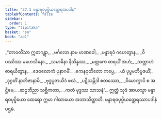 ```yaml
---
title: "37.1 မန္ဒာရဝပုပ္ဖိယတ္ထေရအပဒါန"
tableOfContents: false
sidebar:
  order: 1
type: "tipitaka"
basket: "su"
book: "ap1"
---
```



<DynamicBreadcrumb />

<Division number="1" book="ap1" e="ch" v="20" p="330">

<Paragraph number="4033" type="verses" book="ap1">
_“တာဝတိံသာ ဣဓာဂန္တွာ,_  
_မင်္ဂလော နာမ မာဏဝေါ;_  
_မန္ဒာရဝံ ဂဟေတွာန,_  
_ဝိပဿိဿ မဟေသိနော._  

</Paragraph>

</Division>
<Division number="2" book="ap1" e="ch" v="20" p="330">

<Paragraph number="4034" type="verses" book="ap1">
_သမာဓိနာ နိသိန္နဿ,_  
_မတ္ထကေ ဓာရယိံ အဟံ;_  
_သတ္တာဟံ ဓာရယိတွာန,_  
_ဒေဝလောကံ ပုနာဂမိံ._  

</Paragraph>

</Division>
<Division number="3" book="ap1" e="ch" v="20" p="330">

<Paragraph number="4035" type="verses" book="ap1">
_ဧကနဝုတိတော ကပ္ပေ,_  
_ယံ ပုပ္ဖမဘိပူဇယိံ;_  
_ဒုဂ္ဂတိံ နာဘိဇာနာမိ,_  
_ဗုဒ္ဓပူဇာယိဒံ ဖလံ._  

</Paragraph>

</Division>
<Division number="4" book="ap1" e="ch" v="20" p="330">

<Paragraph number="4036" type="verses" book="ap1">
_ပဋိသမ္ဘိဒါ စတဿော,_  
_ဝိမောက္ခာပိ စ အဋ္ဌိမေ;_  
_ဆဠဘိညာ သစ္ဆိကတာ,_  
_ကတံ ဗုဒ္ဓဿ သာသနံ”._  

</Paragraph>

<Paragraph number="4037" book="ap1">
ဣတ္ထံ သုဒံ အာယသ္မာ မန္ဒာရဝပုပ္ဖိယော ထေရော ဣမာ ဂါထာယော အဘာသိတ္ထာတိ.

</Paragraph>
</Division>

<Paragraph number="4038" type="center" book="ap1">
မန္ဒာရဝပုပ္ဖိယတ္ထေရဿာပဒါနံ ပဌမံ.
</Paragraph>